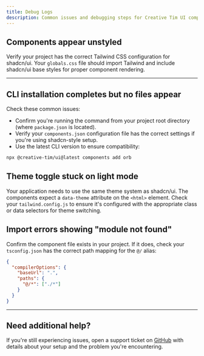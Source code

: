 ```yaml
---
title: Debug Logs
description: Common issues and debugging steps for Creative Tim UI components.
---
```


## Components appear unstyled

Verify your project has the correct Tailwind CSS configuration for shadcn/ui. Your `globals.css` file should import Tailwind and include shadcn/ui base styles for proper component rendering.

---

## CLI installation completes but no files appear

Check these common issues:

- Confirm you're running the command from your project root directory (where `package.json` is located).
- Verify your `components.json` configuration file has the correct settings if you're using shadcn-style setup.
- Use the latest CLI version to ensure compatibility:

```bash
npx @creative-tim/ui@latest components add orb
```

## Theme toggle stuck on light mode

Your application needs to use the same theme system as shadcn/ui. The components expect a `data-theme` attribute on the `<html>` element. Check your `tailwind.config.js` to ensure it's configured with the appropriate class or data selectors for theme switching.

## Import errors showing "module not found"

Confirm the component file exists in your project. If it does, check your `tsconfig.json` has the correct path mapping for the `@/` alias:

```json
{
  "compilerOptions": {
    "baseUrl": ".",
    "paths": {
      "@/*": ["./*"]
    }
  }
}
```

---

## Need additional help?

If you're still experiencing issues, open a support ticket on [GitHub](https://github.com/creativetimofficial/ui/issues) with details about your setup and the problem you're encountering.
